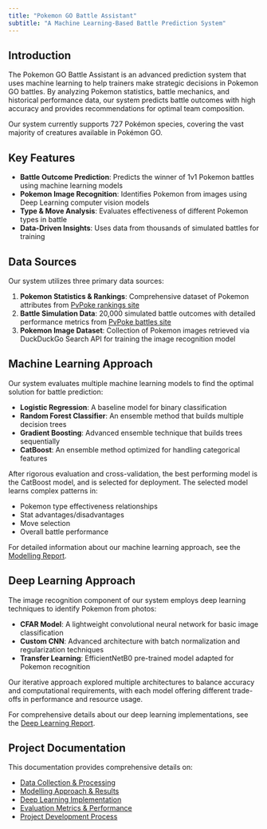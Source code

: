 ```yaml
---
title: "Pokemon GO Battle Assistant"
subtitle: "A Machine Learning-Based Battle Prediction System"
---
```


## Introduction

The Pokemon GO Battle Assistant is an advanced prediction system that uses machine learning to help trainers make strategic decisions in Pokemon GO battles. By analyzing Pokemon statistics, battle mechanics, and historical performance data, our system predicts battle outcomes with high accuracy and provides recommendations for optimal team composition.

Our system currently supports 727 Pokémon species, covering the vast majority of creatures available in Pokémon GO.

## Key Features

- **Battle Outcome Prediction**: Predicts the winner of 1v1 Pokemon battles using machine learning models
- **Pokemon Image Recognition**: Identifies Pokemon from images using Deep Learning computer vision models
- **Type & Move Analysis**: Evaluates effectiveness of different Pokemon types in battle
- **Data-Driven Insights**: Uses data from thousands of simulated battles for training

## Data Sources

Our system utilizes three primary data sources:

1. **Pokemon Statistics & Rankings**: Comprehensive dataset of Pokemon attributes from [PvPoke rankings site](https://pvpoke.com/rankings/)
2. **Battle Simulation Data**: 20,000 simulated battle outcomes with detailed performance metrics from [PvPoke battles site](https://pvpoke.com/battle/)
3. **Pokemon Image Dataset**: Collection of Pokemon images retrieved via DuckDuckGo Search API for training the image recognition model

## Machine Learning Approach

Our system evaluates multiple machine learning models to find the optimal solution for battle prediction:

- **Logistic Regression**: A baseline model for binary classification
- **Random Forest Classifier**: An ensemble method that builds multiple decision trees
- **Gradient Boosting**: Advanced ensemble technique that builds trees sequentially
- **CatBoost**: An ensemble method optimized for handling categorical features

After rigorous evaluation and cross-validation, the best performing model is the CatBoost model, and is selected for deployment. The selected model learns complex patterns in:

- Pokemon type effectiveness relationships
- Stat advantages/disadvantages
- Move selection
- Overall battle performance

For detailed information about our machine learning approach, see the [Modelling Report](modelling_report.qmd).

## Deep Learning Approach

The image recognition component of our system employs deep learning techniques to identify Pokemon from photos:

- **CFAR Model**: A lightweight convolutional neural network for basic image classification
- **Custom CNN**: Advanced architecture with batch normalization and regularization techniques
- **Transfer Learning**: EfficientNetB0 pre-trained model adapted for Pokemon recognition

Our iterative approach explored multiple architectures to balance accuracy and computational requirements, with each model offering different trade-offs in performance and resource usage.

For comprehensive details about our deep learning implementations, see the [Deep Learning Report](deeplearning_report.qmd).

## Project Documentation

This documentation provides comprehensive details on:

- [Data Collection & Processing](data_report.qmd)
- [Modelling Approach & Results](modelling_report.qmd)
- [Deep Learning Implementation](deeplearning_report.qmd)
- [Evaluation Metrics & Performance](evaluation.qmd)
- [Project Development Process](project_charta.qmd)
